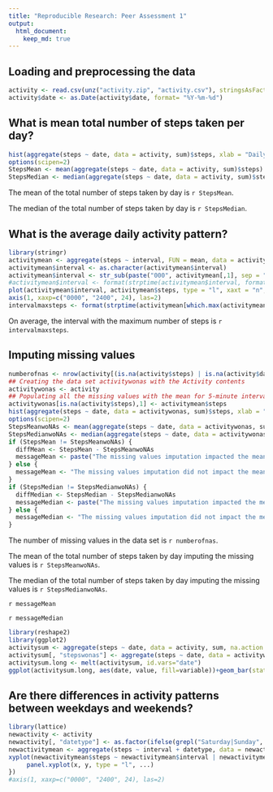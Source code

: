 ```yaml
---
title: "Reproducible Research: Peer Assessment 1"
output: 
  html_document:
    keep_md: true
---
```



## Loading and preprocessing the data
``` r
activity <- read.csv(unz("activity.zip", "activity.csv"), stringsAsFactors=FALSE, na.strings = "NA")
activity$date <- as.Date(activity$date, format= "%Y-%m-%d")
```


## What is mean total number of steps taken per day?
``` r
hist(aggregate(steps ~ date, data = activity, sum)$steps, xlab = "Daily steps", main = "Histogram of Daily Steps")
options(scipen=2)
StepsMean <- mean(aggregate(steps ~ date, data = activity, sum)$steps)
StepsMedian <- median(aggregate(steps ~ date, data = activity, sum)$steps)
```
The mean of the total number of steps taken by day is `r StepsMean`.

The median of the total number of steps taken by day is `r StepsMedian`.

## What is the average daily activity pattern?
``` r
library(stringr)
activitymean <- aggregate(steps ~ interval, FUN = mean, data = activity)
activitymean$interval <- as.character(activitymean$interval)
activitymean$interval <- str_sub(paste("000", activitymean[,1], sep = ""), -4)
#activitymean$interval <- format(strptime(activitymean$interval, format="%H%M"), format = "%H:%M")
plot(activitymean$interval, activitymean$steps, type = "l", xaxt = "n", main = "Average Daily Activity pattern", xlab = "Intervals", ylab = "Steps average")
axis(1, xaxp=c("0000", "2400", 24), las=2)
intervalmaxsteps <- format(strptime(activitymean[which.max(activitymean$steps),1], format="%H%M"), format = "%H:%M")
```
On average, the interval with the maximum number of steps is `r intervalmaxsteps`.

## Imputing missing values
``` r
numberofnas <- nrow(activity[(is.na(activity$steps) | is.na(activity$date) | is.na(activity$interval)),])
## Creating the data set activitywonas with the Activity contents
activitywonas <- activity
## Populating all the missing values with the mean for 5-minute interval calculated previously
activitywonas[is.na(activity$steps),1] <- activitymean$steps
hist(aggregate(steps ~ date, data = activitywonas, sum)$steps, xlab = "Daily steps", main = "Histogram of Daily Steps")
options(scipen=2)
StepsMeanwoNAs <- mean(aggregate(steps ~ date, data = activitywonas, sum)$steps)
StepsMedianwoNAs <- median(aggregate(steps ~ date, data = activitywonas, sum)$steps)
if (StepsMean != StepsMeanwoNAs) {
  diffMean <- StepsMean - StepsMeanwoNAs
  messageMean <- paste("The missing values imputation impacted the mean calculation in ", diffMean, sep = "")
} else {
  messageMean <- "The missing values imputation did not impact the mean calculation."
}
if (StepsMedian != StepsMedianwoNAs) {
  diffMedian <- StepsMedian - StepsMedianwoNAs
  messageMedian <- paste("The missing values imputation impacted the median calculation in ", diffMedian, sep = "")
} else {
  messageMedian <- "The missing values imputation did not impact the median calculation."
}
```

The number of missing values in the data set is `r numberofnas`.

The mean of the total number of steps taken by day imputing the missing values is `r StepsMeanwoNAs`.

The median of the total number of steps taken by day imputing the missing values is `r StepsMedianwoNAs`.

`r messageMean`

`r messageMedian`

``` r
library(reshape2)
library(ggplot2)
activitysum <- aggregate(steps ~ date, data = activity, sum, na.action = NULL)
activitysum[, "stepswonas"] <- aggregate(steps ~ date, data = activitywonas, sum)$steps
activitysum.long <- melt(activitysum, id.vars="date")
ggplot(activitysum.long, aes(date, value, fill=variable))+geom_bar(stat="identity",position="dodge") + scale_fill_discrete(name="date", labels=c("W/O Missing Values Imputation", "With Missing Values Imputation")) + labs(x = "Dates", y = "Steps Average")
```

## Are there differences in activity patterns between weekdays and weekends?
``` r
library(lattice)
newactivity <- activity
newactivity[, "datetype"] <- as.factor(ifelse(grepl("Saturday|Sunday", weekdays(newactivity$date)), "weekend", "weekday"))
newactivitymean <- aggregate(steps ~ interval + datetype, data = newactivity, mean)
xyplot(newactivitymean$steps ~ newactivitymean$interval | newactivitymean$datetype, xlab = "Interval", ylab = "Number of steps", panel = function(x, y, ...) {
     panel.xyplot(x, y, type = "l", ...)
})
#axis(1, xaxp=c("0000", "2400", 24), las=2)
```